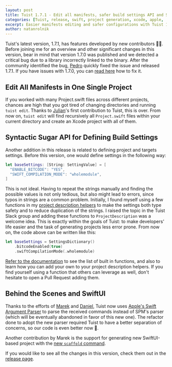 ```yaml
---
layout: post
title: Tuist 1.7.1 - Edit all manifests, safer build settings API and SwiftUI projects
categories: [Tuist, release, swift, project generation, xcode, apple, '1.7.1']
excerpt: Easier manifests editing and safer configurations with Tuist 1.7.1
author: natanrolnik
---
```


Tuist's latest version, 1.7.1, has features developed by new contributors 👋🏻. Before joining me for an overview and
other significant changes in this version, bear in mind that version 1.7.0 was published
and we detected a critical bug due to a library incorrectly linked to the binary.
After the community identified the bug, [Pedro](https://www.github.com/pepibumur) quickly fixed the issue and
released 1.7.1. If you have issues with 1.7.0, you can
[read here](https://github.com/tuist/tuist/issues/1249#issuecomment-617275456) how to fix it.

## Edit All Manifests in One Single Project

If you worked with many Project.swift files across different projects, chances are high that you got tired of
changing directories and running `tuist edit`. Thanks to [Julian](https://github.com/julianalonso)'s
first contribution to Tuist, this is over. From now on, `tuist edit` will find recursively all `Project.swift`
files within your current directory and create an Xcode project with all of them.

## Syntactic Sugar API for Defining Build Settings

Another addition in this release is related to defining project and targets settings. Before this version, one would
define settings in the following way:

```swift
let baseSettings: [String: SettingValue] = [
  "ENABLE_BITCODE": "YES",
  "SWIFT_COMPILATION_MODE": "wholemodule",
]
```

This is not ideal. Having to repeat the strings manually and finding the possible values is not only tedious, but also
might lead to errors, since typos in strings are a common problem. Initially, I found myself using a few functions in
my [project description helpers](https://docs.tuist.io/guides/helpers/) to make the settings both type safety and to reduce duplication
of the strings. I raised the topic in the Tuist Slack group and adding these functions to `ProjectDescription` was a
welcome idea. This is exactly within the goals of Tuist: to make developers' life easier and the task of generating
projects less error prone. From now on, the code above can be written like this:

```swift
let baseSettings = SettingsDictionary()
    .bitcodeEnabled(true)
    .swiftCompilationMode(.wholemodule)
```

[Refer to the documentation](https://docs.tuist.io/manifests/project/#settingsdictionary) to see the list of built in
functions, and also to learn how you can add your own to your project description helpers. If you find yourself using a
function that others can leverage as well, don't hesitate to open a Pull Request adding them.

## Behind the Scenes and SwiftUI

Thanks to the efforts of [Marek](https://github.com/fortmarek) and [Daniel](https://github.com/mollyIV),
Tuist now uses [Apple's Swift Argument Parser](https://github.com/apple/swift-argument-parser) to parse the received
commands instead of SPM's parser (which will be eventually abandoned in favor of this new one).
The refactor done to adopt the new parser required Tuist to have a better separation of concerns,
so our code is even better now 💪.

Another contribution by Marek is the support for generating new SwiftUI-based project with the
[new `scaffold` command](/docs/commands/scaffold/).

If you would like to see all the changes in this version, check them out in the
[release page](https://github.com/tuist/tuist/releases/tag/1.7.0).
